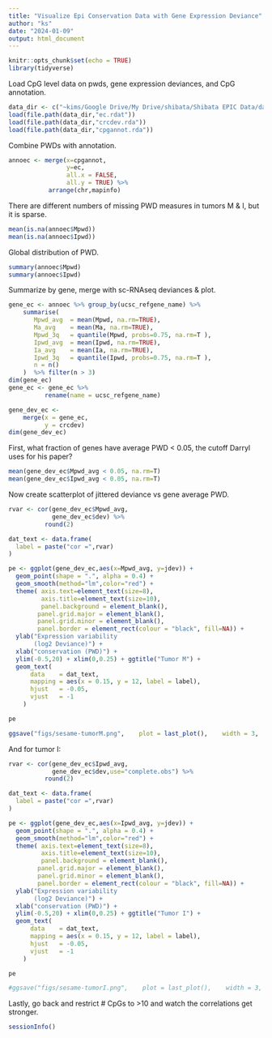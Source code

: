 ```yaml
---
title: "Visualize Epi Conservation Data with Gene Expression Deviance"
author: "ks"
date: "2024-01-09"
output: html_document
---
```


```r
knitr::opts_chunk$set(echo = TRUE)
library(tidyverse)
```


Load CpG level data on pwds, gene expression deviances, and CpG annotation.
```r
data_dir <- c("~kims/Google Drive/My Drive/shibata/Shibata EPIC Data/datajy/data")
load(file.path(data_dir,"ec.rdat"))
load(file.path(data_dir,"crcdev.rda"))
load(file.path(data_dir,"cpgannot.rda"))
```

Combine PWDs with annotation.
```r
annoec <- merge(x=cpgannot, 
                y=ec,
                all.x = FALSE,
                all.y = TRUE) %>%
           arrange(chr,mapinfo)
```


There are different numbers of missing PWD measures in tumors M & I, but it is sparse.
```r
mean(is.na(annoec$Mpwd))
mean(is.na(annoec$Ipwd))
```

Global distribution of PWD.
```r
summary(annoec$Mpwd)
summary(annoec$Ipwd)
```


Summarize by gene, merge with sc-RNAseq deviances & plot. 

```r
gene_ec <- annoec %>% group_by(ucsc_refgene_name) %>%
    summarise(
       Mpwd_avg  = mean(Mpwd, na.rm=TRUE),
       Ma_avg    = mean(Ma, na.rm=TRUE),
       Mpwd_3q   = quantile(Mpwd, probs=0.75, na.rm=T ),
       Ipwd_avg  = mean(Ipwd, na.rm=TRUE),
       Ia_avg    = mean(Ia, na.rm=TRUE),
       Ipwd_3q   = quantile(Ipwd, probs=0.75, na.rm=T ),
       n = n()
    )  %>% filter(n > 3) 
dim(gene_ec)
gene_ec <- gene_ec %>%
          rename(name = ucsc_refgene_name)
```

```r
gene_dev_ec <- 
    merge(x = gene_ec,
          y = crcdev)
dim(gene_dev_ec)
```

First, what fraction of genes have average PWD < 0.05, the cutoff Darryl uses for his paper?
```r
mean(gene_dev_ec$Mpwd_avg < 0.05, na.rm=T)
mean(gene_dev_ec$Ipwd_avg < 0.05, na.rm=T)
```
 
 
Now create scatterplot of jittered deviance vs gene average PWD.
```r
rvar <- cor(gene_dev_ec$Mpwd_avg,
            gene_dev_ec$dev) %>%
          round(2)

dat_text <- data.frame(
  label = paste("cor =",rvar)
)

pe <- ggplot(gene_dev_ec,aes(x=Mpwd_avg, y=jdev)) +
  geom_point(shape = ".", alpha = 0.4) + 
  geom_smooth(method="lm",color="red") +
  theme( axis.text=element_text(size=8),
         axis.title=element_text(size=10),
         panel.background = element_blank(),
        panel.grid.major = element_blank(), 
        panel.grid.minor = element_blank(),
        panel.border = element_rect(colour = "black", fill=NA)) +
  ylab("Expression variability
       (log2 Deviance)") +
  xlab("conservation (PWD)") +
  ylim(-0.5,20) + xlim(0,0.25) + ggtitle("Tumor M") +
  geom_text( 
      data    = dat_text,
      mapping = aes(x = 0.15, y = 12, label = label),
      hjust   = -0.05,
      vjust   = -1
    )

pe 

ggsave("figs/sesame-tumorM.png",    plot = last_plot(),    width = 3,    height = 2,    dpi = 300,    units = "in" )
```


And for tumor I:
```r
rvar <- cor(gene_dev_ec$Ipwd_avg,
            gene_dev_ec$dev,use="complete.obs") %>%
          round(2)

dat_text <- data.frame(
  label = paste("cor =",rvar)
)

pe <- ggplot(gene_dev_ec,aes(x=Ipwd_avg, y=jdev)) +
  geom_point(shape = ".", alpha = 0.4) + 
  geom_smooth(method="lm",color="red") +
  theme( axis.text=element_text(size=8),
         axis.title=element_text(size=10),
         panel.background = element_blank(),
        panel.grid.major = element_blank(), 
        panel.grid.minor = element_blank(),
        panel.border = element_rect(colour = "black", fill=NA)) +
  ylab("Expression variability
       (log2 Deviance)") +
  xlab("conservation (PWD)") +
  ylim(-0.5,20) + xlim(0,0.25) + ggtitle("Tumor I") +
  geom_text( 
      data    = dat_text,
      mapping = aes(x = 0.15, y = 12, label = label),
      hjust   = -0.05,
      vjust   = -1
    )

pe 

#ggsave("figs/sesame-tumorI.png",    plot = last_plot(),    width = 3,    height = 2,    dpi = 300,    units = "in" )
```

Lastly, go back and restrict # CpGs to >10 and watch the correlations get stronger.

```r
sessionInfo()
```

